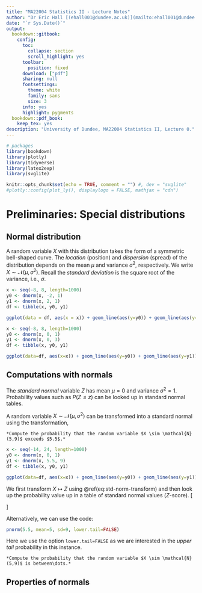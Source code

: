 ```yaml
---
title: "MA22004 Statistics II - Lecture Notes"
author: "Dr Eric Hall [(ehall001@dundee.ac.uk)](mailto:ehall001@dundee.ac.uk)"
date: "`r Sys.Date()`"
output:
  bookdown::gitbook:
    config:
      toc:
        collapse: section
        scroll_highlight: yes
      toolbar:
        position: fixed
      download: ["pdf"]
      sharing: null
      fontsettings:
        theme: white
        family: sans
        size: 3
      info: yes
      highlight: pygments
  bookdown::pdf_book:
    keep_tex: yes
description: "University of Dundee, MA22004 Statistics II, Lecture 0."
---
```


```r
# packages
library(bookdown)
library(plotly)
library(tidyverse)
library(latex2exp)
library(svglite)

knitr::opts_chunk$set(echo = TRUE, comment = "") #, dev = "svglite"
#plotly::config(plot_ly(), displaylogo = FALSE, mathjax = "cdn")
```

# Preliminaries: Special distributions {#special-dist}

## Normal distribution

A random variable $X$ with this distribution takes the form of a symmetric bell-shaped curve. The *location* (position) and *dispersion* (spread) of the distribution depends on the mean $\mu$ and variance $\sigma^2$, respectively. We write $X \sim \mathcal{N}(\mu, \sigma^2)$. Recall the *standard deviation* is the square root of the variance, i.e., $\sigma$. 

```r
x <- seq(-8, 8, length=1000)
y0 <- dnorm(x, -2, 1)
y1 <- dnorm(x, 2, 1)
df <- tibble(x, y0, y1)

ggplot(data = df, aes(x = x)) + geom_line(aes(y=y0)) + geom_line(aes(y=y1)) 
```

```r
x <- seq(-8, 8, length=1000)
y0 <- dnorm(x, 0, 1)
y1 <- dnorm(x, 0, 3)
df <- tibble(x, y0, y1)

ggplot(data=df, aes(x=x)) + geom_line(aes(y=y0)) + geom_line(aes(y=y1)) 
```

## Computations with normals

The *standard normal* variable $Z$ has mean $\mu=0$ and variance $\sigma^2 = 1$. Probability values such as $P(Z \leq z)$ can be looked up in standard normal tables.

A random variable $X \sim \mathcal{N}(\mu, \sigma^2)$ can be transformed into a standard normal using the transformation,
\begin{equation}
Z = \frac{X - \mu}{\sigma} \,.
(\#eq:std-norm-transform)
\end{equation}

```example
*Compute the probability that the random variable $X \sim \mathcal{N}(5,9)$ exceeds $5.5$.*
```
  
```r
x <- seq(-14, 24, length=1000)
y0 <- dnorm(x, 0, 1)
y1 <- dnorm(x, 5.5, 9)
df <- tibble(x, y0, y1)

ggplot(data=df, aes(x=x)) + geom_line(aes(y=y0)) + geom_line(aes(y=y1)) 
```

We first transform $X \mapsto Z$ using \@ref(eq:std-norm-transform) and then look up the probability value up in a table of standard normal values ($Z$-score). 
\[
\begin{aligned}
P(X \geq 5.5) &= P\left(Z \geq \frac{5.5 - 5}{3}\right)\\
  &= P(Z \geq 0.167)\\
  &= P(Z \leq -0.167)\\
  &=0.4364 - 0.0028\\
  &=0.4346\,.
\end{aligned}
\]

Alternatively, we can use the code:
```r
pnorm(5.5, mean=5, sd=9, lower.tail=FALSE)
```
Here we use the option `lower.tail=FALSE` as we are interested in the *upper tail* probability in this instance. 


```example
*Compute the probability that the random variable $X \sim \mathcal{N}(5,9)$ is between\dots.*
```

## Properties of normals
